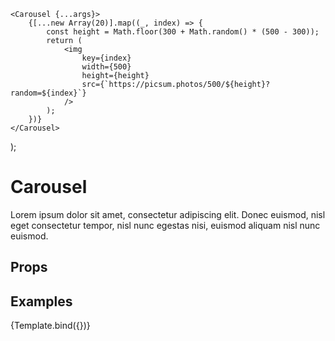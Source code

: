 
<Meta title="UI/Carousel" component={Carousel} />

    <Carousel {...args}>
        {[...new Array(20)].map((_, index) => {
            const height = Math.floor(300 + Math.random() * (500 - 300));
            return (
                <img
                    key={index}
                    width={500}
                    height={height}
                    src={`https://picsum.photos/500/${height}?random=${index}`}
                />
            );
        })}
    </Carousel>
);

# Carousel

Lorem ipsum dolor sit amet, consectetur adipiscing elit. Donec euismod, nisl eget consectetur tempor, nisl nunc egestas nisi, euismod aliquam nisl nunc euismod.

## Props

<ArgsTable story="Default" />

## Examples

<Canvas>
    <Story name="Default" args={{ snap: true }}>
        {Template.bind({})}
    </Story>
</Canvas>

